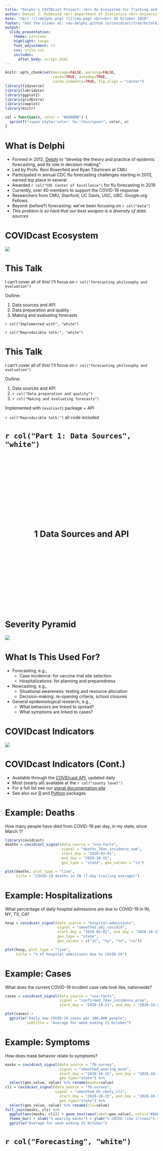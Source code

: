 ```yaml
---
title: "Delphi's COVIDcast Project: <br> An Ecosystem for Tracking and Forecasting the Pandemic"
author: Daniel J. McDonald <br> Department of Statistics <br> University of British Columbia <br>
date: "<br> ![](delphi.png) ![](cmu.png) <br><br> 26 October 2020"
footer: "Get the slides at: cmu-delphi.github.io/covidcast/tree/bctalk/docs/talks/bc-modeling/talk.html"
output:
  slidy_presentation:
    theme: cerulean
    highlight: tango
    font_adjustment: +1
    css: style.css
    includes:
      after_body: script.html
---
```


```r
knitr::opts_chunk$set(message=FALSE, warning=FALSE, 
                      cache=TRUE, autodep=TRUE,
                      cache.comments=TRUE, fig.align = "center")
library(tidyverse)
library(lubridate)
library(ggplot2)
library(gridExtra)
library(cowplot)
library(knitr)

col = function(x, color = "#bb0000") {
  sprintf("<span style='color: %s;'>%s</span>", color, x)
}
```

# What is Delphi

- Formed in 2012, [Delphi](https://delphi.cmu.edu) to "develop the theory and practice of epidemic forecasting, and its role in decision-making"
- Led by Profs. Roni Rosenfeld and Ryan Tibshirani at CMU
- Participated in annual CDC flu forecasting challenges starting in 2013, earned top place in several 
- Awarded `r col("CDC Center of Excellence")` for flu forecasting in 2019
- Currently, over 40 members to support the COVID-19 response
- Researchers from CMU, Stanford, UC Davis, USC, UBC. Google.org Fellows.
- Beyond (before?) forecasting: we've been focusing on `r col("data")`
- *This problem is so hard that our best weapon is a diversity of data sources*

# COVIDcast Ecosystem

![](covidcast_overview.svg)


# This Talk

I can't cover all of this! I'll focus on `r col("forecasting philosophy and evaluation")`

Outline:

1. Data sources and API
2. Data preparation and quality
3. Making and evaluating forecasts

`r col("Implemented with", "white")`

`r col("Reproducible talk:", "white")`



# This Talk

I can't cover all of this! I'll focus on `r col("forecasting philosophy and evaluation")`

Outline:

1. Data sources and API
2. `r col("Data preparation and quality")`
3. `r col("Making and evaluating forecasts")`

Implemented with `{evalcast}` package + API

`r col("Reproducible talk:")` all code included



# `r col("Part 1: Data Sources", "white")` {.bigger} 

<h1><div style='text-align: center; padding: 225px 0px'> 
**1 Data Sources and API** </div></h1>

# Severity Pyramid

![](severity_pyramid.svg)

# What Is This Used For?

- Forecasting, e.g.,
    * Case incidence: for vaccine trial site selection
    * Hospitalizations: for planning and preparedness 
- Nowcasting, e.g.,
    * Situational awareness: testing and resource allocation
    * Decision-making: re-opening criteria, school closures
- General epidemiological research, e.g.,
    * What behaviors are linked to spread?
    * What symptoms are linked to cases?

# COVIDcast Indicators

![](covidcast_indicators.svg)

# COVIDcast Indicators (Cont.)

- Available through the [COVIDcast API](https://cmu-delphi.github.io/delphi-epidata/api/covidcast.html), updated daily
- Most (nearly all) available at the `r col("county level")`
- For a full list see our [signal documentation site](https://cmu-delphi.github.io/delphi-epidata/api/covidcast_signals.html) 
- See also our [R](https://cmu-delphi.github.io/covidcast/covidcastR/) and [Python](https://cmu-delphi.github.io/covidcast/covidcast-py/html/) packages

# Example: Deaths

How many people have died from COVID-19 per day, in my state, since March 1?

```r
library(covidcast)
deaths = covidcast_signal(data_source = "usa-facts", 
                          signal = "deaths_7dav_incidence_num", 
                          start_day = "2020-03-01", 
                          end_day = "2020-10-15",
                          geo_type = "state", geo_values = "in")

plot(deaths, plot_type = "line", 
     title = "COVID-19 deaths in IN (7-day trailing average)")
```

# Example: Hospitalizations

What percentage of daily hospital admissions are due to COVID-19 in IN, NY, TX, CA?

```r
hosp = covidcast_signal(data_source = "hospital-admissions", 
                        signal = "smoothed_adj_covid19",
                        start_day = "2020-03-01", end_day = "2020-10-15",
                        geo_type = "state", 
                        geo_values = c("in", "ny", "tx", "ca"))

plot(hosp, plot_type = "line", 
     title = "% of hospital admissions due to COVID-19")
```

# Example: Cases 

What does the current COVID-19 incident case rate look like, nationwide?

```r
cases = covidcast_signal(data_source = "usa-facts", 
                         signal = "confirmed_7dav_incidence_prop",
                         start_day = "2020-10-21", end_day = "2020-10-21")

plot(cases) + 
  ggtitle("Daily new COVID-19 cases per 100,000 people",
          subtitle = "Average for week ending 21 October")
```


# Example: Symptoms

How does mask behavior relate to symptoms?

```r
masks = covidcast_signal(data_source = "fb-survey", 
                         signal = "smoothed_wearing_mask",
                         start_day = "2020-10-15", end_day = "2020-10-15",
                         geo_type="state") %>%
  select(geo_value, value) %>% rename(masks=value)
cli = covidcast_signal(data_source = "fb-survey", 
                       signal = "smoothed_hh_cmnty_cli",
                         start_day = "2020-10-15", end_day = "2020-10-15",
                         geo_type="state") %>%
  select(geo_value, value) %>% rename(cli=value)
full_join(masks, cli) %>%
  ggplot(aes(masks, cli)) + geom_text(aes(label=geo_value), color="#bb0000") +
  theme_bw() + xlab("% wearing masks") + ylab("% COVID-like illness") +
  ggtitle("Average for week ending 15 October")
```

# `r col("Forecasting", "white")` {.bigger} 

<h1><div style='text-align: center; padding: 225px 0px'> 
**2 Data preparation and quality** </div></h1>


# As Of, Issues, Lag

By default the API returns the most recent data for each `time_value`. 

We also provide access to all previous versions of the data:

<br>

| Parameter | To get data ... | Examples |
| :-- | :-- | :-- |
| `as_of` | as if we queried the API on a particular date | `20200406` |
| `issues` | published at a particular date or date range | `20200406` or `20200406-20200410` |
| `lag` | published a certain number of time units after events occured | `1` or `3` |

# Data Revisions 

Why would we need this? Because many data sources are subject to `r col("revisions:")`

- Case and death counts frequently corrected/adjusted by authorities
- Medical claims data can take weeks to be submitted and/or processed
- Testing/lab data can be backlogged for a variety of reasons, etc.

This presents a challenge to modelers: e.g., we have to learn how to forecast based on the `r col("data we'd have at the time")`, not updates that would arrive later

To accommodate, we log revisions even when the original data source does not!


# Example: Backfill in Doctor's Visits

The last two weeks of August in CA ...

```r
# Let's get the data that was available as of 09/22, for the end of August in CA
dv = covidcast_signal(data_source = "doctor-visits", 
                      signal = "smoothed_adj_cli",
                      start_day = "2020-08-15", end_day = "2020-08-31",
                      geo_type = "state", geo_values = "ca",
                      as_of = "2020-09-21")

# Plot the time series curve
xlim = c(as.Date("2020-08-15"), as.Date("2020-09-21"))
ylim = c(3.83, 5.92)
ggplot(dv, aes(x = time_value, y = value)) + 
  geom_line() +
  coord_cartesian(xlim = xlim, ylim = ylim) +
  geom_vline(aes(xintercept = as.Date("2020-09-21")), lty = 2) +
  labs(color = "as of", x = "Date", y = "% doctor's visits due to CLI in CA") +
  theme_bw() + theme(legend.pos = "bottom")
```

# Example: Backfill in Doctor's Visits

The last two weeks of August in CA ...

```r
# Now loop over a bunhch of "as of" dates, fetch data from the API for each one
as_ofs = seq(as.Date("2020-09-01"), as.Date("2020-09-21"), by = "week")
dv_as_of = map_dfr(as_ofs, function(as_of) {
  covidcast_signal(data_source = "doctor-visits", signal = "smoothed_adj_cli",
                   start_day = "2020-08-15", end_day = "2020-08-31", 
                   geo_type = "state", geo_values = "ca", as_of = as_of)
})

# Plot the time series curve "as of" September 1
dv_as_of %>% 
  filter(issue == as.Date("2020-09-01")) %>% 
  ggplot(aes(x = time_value, y = value)) + 
  geom_line(aes(color = factor(issue))) + 
  geom_vline(aes(color = factor(issue), xintercept = issue), lty = 2) +
  coord_cartesian(xlim = xlim, ylim = ylim) +
  labs(color = "as of", x = "Date", y = "% doctor's visits due to CLI in CA") +
  geom_line(data = dv, aes(x = time_value, y = value)) +
  geom_vline(aes(xintercept = as.Date("2020-09-21")), lty = 2) +
  theme_bw() + theme(legend.pos = "none")
```


# Example: Backfill in Doctor's Visits

The last two weeks of August in CA ...

```r
dv_as_of %>% 
  ggplot(aes(x = time_value, y = value)) + 
  geom_line(aes(color = factor(issue))) + 
  geom_vline(aes(color = factor(issue), xintercept = issue), lty = 2) +
  coord_cartesian(xlim = xlim, ylim = ylim) +
  labs(color = "as of", x = "Date", y = "% doctor's visits due to CLI in CA") +
  geom_line(data = dv, aes(x = time_value, y = value)) +
  geom_vline(aes(xintercept = as.Date("2020-09-21")), lty = 2) +
  theme_bw() + theme(legend.pos = "none")
```

# Implications for Forecasting and Evaluation

1. In backtesting, we should provide the forecaster the data that `r col("would have been available")` as of the forecast date. Otherwise, performance assessment may be naively optimistic.

2. Trained forecasters that do not account for backfill may learn to rely too heavily on recent data.

3. Evaluation relies on the "actual outcome", but this might not be reliably known until some time has passed.

Note: `evalcast` has a `backfill_buffer` parameter that forces one to wait a certain amount of time before trying to evaluate.

# Making corrections

Some data has other obvious issues ...

```r
riga = suppressMessages(covidcast_signal(
  "usa-facts","deaths_incidence_num",geo_type = "state",
  geo_values = c("ri","ga")))
plot(filter(riga, geo_value=="ga"), 
     plot_type="line", title="usa-facts: deaths_incidence_num --- GA")
```

# Making corrections

Some data has other obvious issues ...

```r
plot(filter(riga, geo_value=="ri"), 
     plot_type="line", title="usa-facts: deaths_incidence_num --- RI")
```

# Making corrections

```r
source("correct-riga.R") # available in the Github repo, 
                         # removed due to length
riga %>% filter(time_value > ymd("2020-04-01")) %>%
  dplyr::select(geo_value, time_value, value, corrected, flag) %>%
  pivot_longer(value:corrected) %>%
  ggplot(aes(time_value)) + geom_line(aes(y=value,color=name)) +
  geom_point(data = filter(riga, flag), aes(y=value), color="red") +
  facet_wrap(~geo_value, scales = "free_y", ncol = 2) +
  theme_bw() + xlab("date") + 
  theme(legend.position = "bottom",legend.title = element_blank())+
  ylab(attributes(riga)$metadata$signal) +
  scale_color_viridis_d()
```

# `r col("Forecasting", "white")` {.bigger} 

<h1><div style='text-align: center; padding: 225px 0px'> 
**3 Making and evaluating forecasts** </div></h1>


# Making forecasts 

* Prioritize state-level deaths, county-level cases
* Forecast on at the `epiweek`
* 1 -- 4 epiweeks ahead
* "Distributional" forecasts at (use 23 quantiles)
* Many of these choices driven by [COVID-19 ForecastHub](https://covid19forecasthub.org) run by Reich Lab at UMass

```r
load("predictions.Rdata")
```

`r col("The predictions.Rdata file was producet with 'predcard-processing.R'", "white")`

# COVID-19 ForecastHub - Baseline

```r
reds =  RColorBrewer::brewer.pal(5,"Reds")[5:2]
ggplot(base_loc, aes(pred_date)) + 
  geom_point(aes(y=`0.5`,group=forecast_dates, color=as.factor(ahead))) +
  scale_color_manual(values = reds) +
  ylab("Deaths incidence FL") + xlab("date") +
  geom_line(aes(y=`0.5`,group=forecast_dates)) +
  geom_line(data=loc_truth, aes(date, lag_sum), color="blue") +
  geom_point(data=loc_truth, aes(date, lag_sum), color="blue") +
  geom_ribbon(aes(ymin=`0.1`, ymax=`0.9`,group=forecast_dates), alpha=.2) +
  theme_bw() + theme(legend.position = "") +
  coord_cartesian(xlim=ymd(c("2020-08-01","2020-11-15")), ylim=c(0,1600))
```

# Our forecasts

```r
ggplot(cmu_loc, aes(pred_date)) + 
  geom_point(aes(y=`0.5`,group=forecast_dates, color=as.factor(ahead))) +
  scale_color_manual(values = reds) +
  geom_line(aes(y=`0.5`,group=forecast_dates)) +
  ylab("Deaths incidence FL") + xlab("date") +
  geom_line(data=loc_truth, aes(date, lag_sum), color="blue") +
  geom_point(data=loc_truth, aes(date, lag_sum), color="blue") +
  geom_ribbon(aes(ymin=`0.1`, ymax=`0.9`,group=forecast_dates), alpha=.2) +
  theme_bw() + theme(legend.position = "") +
  coord_cartesian(xlim=ymd(c("2020-08-01","2020-11-15")), ylim=c(0,1600))
```

# COVID-19 ForecastHub - Ensemble

```r
ggplot(ens_loc, aes(pred_date)) + 
  geom_point(aes(y=`0.5`,group=forecast_dates, color=as.factor(ahead))) +
  scale_color_manual(values = reds) +
  geom_line(aes(y=`0.5`,group=forecast_dates)) +
  ylab("Deaths incidence FL") + xlab("date") +
  geom_line(data=loc_truth, aes(date, lag_sum), color="blue") +
  geom_point(data=loc_truth, aes(date, lag_sum), color="blue") +
  geom_ribbon(aes(ymin=`0.1`, ymax=`0.9`,group=forecast_dates), alpha=.2) +
  theme_bw() + theme(legend.position = "") +
  coord_cartesian(xlim=ymd(c("2020-08-01","2020-11-15")), ylim=c(0,1600))
```

# Evaluating forecasts

For more on weighted interval score, see, for example, [Bracher et al. (2020)](https://arxiv.org/pdf/2005.12881.pdf).


```r
sc_baseline = evaluate_predictions(CH_baseline[1:27])
sc_ensemble = evaluate_predictions(CH_ensemble[1:27])
sc_cmu = evaluate_predictions(cmu[1:27])
names(sc_baseline) = 1:4
names(sc_ensemble) = 1:4
names(sc_cmu) = 1:4
scb = bind_rows(baseline = bind_rows(sc_baseline, .id="ahead"),
                ensemble = bind_rows(sc_ensemble, .id="ahead"),
                cmu = bind_rows(sc_cmu, .id="ahead"), 
                .id="forecaster") %>%
  select(-forecast_distribution)
```

```r
sc_rel = scb %>% select(ahead, location, forecast_date, wis, forecaster) %>%
  pivot_wider(names_from = forecaster, values_from=wis) %>%
  mutate(ensemble_relative = ensemble/baseline, cmu_relative = cmu/baseline) %>%
  pivot_longer(ensemble_relative:cmu_relative)

overall = sc_rel %>% group_by(ahead, forecast_date, name) %>%
  summarise(avg_relative_score = mean(value, na.rm=TRUE))
```
  
```r
ggplot(overall, aes(forecast_date, avg_relative_score, color=name)) +
  geom_line(aes(linetype=ahead)) + geom_point() +
  theme_bw()
```

# Interval coverage

3 epiweeks ahead

```r
subsetted = list(sc_baseline[[3]], sc_ensemble[[3]], sc_cmu[[3]])
plot_coverage(subsetted)
```

# Calibration

```r
plot_calibration(sc_cmu[[3]], type = "wedgeplot")
```

# Calibration

```r
plot_calibration(sc_ensemble[[3]], type = "wedgeplot")
```



# Proportion Above/Below

A miscalibrated 80\% interval

```r
# Blue, red (similar to ggplot defaults)
ggplot_colors = c("#00AFBB", "#FC4E07")
x = seq(-3, 3, length = 1000)
y = dnorm(x)
q1 = qnorm(0.1); q1_hat = qnorm(0.07)
q2 = qnorm(0.9); q2_hat = qnorm(0.85)
par(mar = c(0,0,0,0))
plot(x, dnorm(x), type = "l", axes = FALSE)
abline(v = c(q1, q2), lwd = 2, lty = 2, col = "gray")
abline(v = c(q1_hat, q2_hat), lwd = 2, lty = 2, col = ggplot_colors)
polygon(c(x[x < q1_hat], max(x[x < q1_hat])), 
        c(y[x < q1_hat], min(y[x < q1_hat])),
        col = adjustcolor(ggplot_colors[1], alpha.f = 0.5), border = NA)
polygon(c(min(x[x > q2_hat]), x[x > q2_hat]), 
        c(min(y[x > q2_hat]), y[x > q2_hat]),
        col = adjustcolor(ggplot_colors[2], alpha.f = 0.5), border = NA)
text(min(x), max(y[x < q1_hat]), labels = "0.07 (should be 0.1)", pos = 4)
text(max(x), max(y[x < q1_hat]), labels = "0.15 (should be 0.1)", pos = 2)
```

*Image credit: Ryan Tibshirani*

# Interval Width

```r
scorecards = subsetted
plot_width("bug here") + scale_y_log10() + theme(legend.pos = "bottom") +
  theme_bw()
```


# Wrapping Up

Delphi's COVIDcast ecosystem has many parts:

1. Unique relationships with partners in tech and healthcare granting us access to data on pandemic activity
2. Code and infrastructure to build `r col("COVID-19 indicators")`, continuously-updated and geographically-comprehensive
3. A historical database of all indicators, including `r col("revision tracking")`
4. A [public API](https://cmu-delphi.github.io/delphi-epidata/api/covidcast.html) (and [R and Python packages](https://cmu-delphi.github.io/delphi-epidata/api/covidcast_clients.html)) serving new indicators daily 
5. [Interactive maps and graphics](https://covidcast.cmu.edu) to display our indicators
6. `r col("Forecasting and modeling")` work building on the indicators

In this pandemic, it'll take an entire community to find answers to all the important questions. 

We have piles of projects/issues/questions. See [CMU-Delphi](http://github.com/cmu-delphi/) if you have spare cycles.


# Thanks

- The [whole Delphi team](https://covidcast.cmu.edu/covid19-response-team.html), and various CMU units
- Especially Jacob Bien, Ryan Tibshirani, James Sharpnack, Balasubramanian Narasimhan
- Google, Facebook, and Amazon Web Services
- SafeGraph, Quidel, Qualtrics, Change Healthcare
- Centers for Disease Control and Prevention

<br>

![Delphi](delphi.png) ![Carnegie Mellon University](cmu.png)

